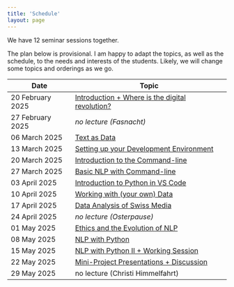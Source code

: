 ```yaml
---
title: 'Schedule'
layout: page
---
```


We have 12 seminar sessions together.

The plan below is provisional. I am happy to adapt the topics, as well as the schedule, to the needs and interests of the students. Likely, we will change some topics and orderings as we go.

| Date | Topic |
|---------------------|---------------------------------------------------|
| 20 February 2025 | [Introduction + Where is the digital revolution?](lectures.html#week-1-introduction-where-is-the-digital-revolution) |
| 27 February 2025 | *no lecture (Fasnacht)* |
| 06 March 2025 | [Text as Data](lectures.html#week-2-text-as-data) |
| 13 March 2025 | [Setting up your Development Environment](lectures.html#week-3-setting-up-your-development-environment) |
| 20 March 2025 | [Introduction to the Command-line](lectures.html#week-4-introduction-to-the-command-line) |
| 27 March 2025 | [Basic NLP with Command-line](lectures.html#week-5-basic-nlp-with-command-line) |
| 03 April 2025 | [Introduction to Python in VS Code](lectures.html#week-6-introduction-to-python-in-vs-code) |
| 10 April 2025 | [Working with (your own) Data](lectures.html#week-7-working-with-data) |
| 17 April 2025 | [Data Analysis of Swiss Media](lectures.html#week-8-data-analysis-of-swiss-media) |
| 24 April 2025 | *no lecture (Osterpause)* |
| 01 May 2025 | [Ethics and the Evolution of NLP](lectures.html#week-9-ethics-and-the-evolution-of-nlp) |
| 08 May 2025 | [NLP with Python](lectures.html#week-10-nlp-with-python) |
| 15 May 2025 | [NLP with Python II + Working Session](lectures.html#week-11-nlp-with-python-ii-working-session) |
| 22 May 2025 | [Mini-Project Presentations + Discussion](lectures.html#week-13-mini-project-presentations-discussion) |
| 29 May 2025 | no lecture (Christi Himmelfahrt) |